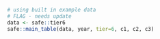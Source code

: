 ```r
# using built in example data 
# FLAG - needs update
data <- safe::tier6
safe::main_table(data, year, tier=6, c1, c2, c3)
```
